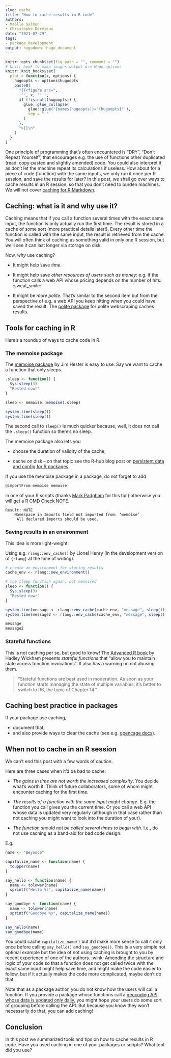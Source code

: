 ```yaml
---
slug: cache
title: "How to cache results in R code" 
authors: 
- Maëlle Salmon 
- Christophe Dervieux
date: "2021-07-29" 
tags: 
- package development 
output: hugodown::hugo_document
---
```


```r

knitr::opts_chunk$set(fig.path = "", comment = "")
# knitr hook to make images output use Hugo options
knitr::knit_hooks$set(
  plot = function(x, options) {
    hugoopts <- options$hugoopts
    paste0(
      "{{<figure src=",
      '"', x, '" ',
      if (!is.null(hugoopts)) {
        glue::glue_collapse(
          glue::glue('{names(hugoopts)}="{hugoopts}"'),
          sep = " "
        )
      },
      ">}}\n"
    )
  }
)

```

One principle of programming that's often encountered is "DRY", "Don't Repeat Yourself", that encourages e.g. the use of functions other duplicated (read: copy-pasted and slightly amended) code.
You could also interpret it as don't let the machine repeat its calculations if useless.
How about for a piece of code (function) with the same inputs, we only run it once per R session, and save the results for later?
In this post, we shall go over ways to cache results in an R session, so that you don't need to burden machines.
We will not cover [caching for R Markdown](https://bookdown.org/yihui/rmarkdown-cookbook/cache.html).

## Caching: what is it and why use it?

Caching means that if you call a function several times with the exact same input, the function is only actually run the first time.
The result is stored in a cache of some sort (more practical details later!).
Every other time the function is called with the same input, the result is retrieved from the cache.
You will often think of caching as something valid in only one R session, but we'll see it can last longer via storage on disk.

Now, *why* use caching?

-   It might help save *time*.

-   It might help save *other resources of users such as money*: e.g. if the function calls a web API whose pricing depends on the number of hits.
    :sweat_smile:

-   It might be *more polite*.
    That's similar to the second item but from the perspective of e.g. a web API you keep hitting when you could have saved the result.
    The [polite package](https://dmi3kno.github.io/polite/) for polite webscraping caches results.

## Tools for caching in R

Here's a roundup of ways to cache code in R.

### The memoise package

The [memoise package](https://memoise.r-lib.org/) by Jim Hester is easy to use.
Say we want to cache a function that only sleeps.

```r
.sleep <- function() {
  Sys.sleep(3)
  "Rested now!"
}

sleep <- memoise::memoise(.sleep)

system.time(sleep())
system.time(sleep())
```

The second call to `sleep()` is much quicker because, well, it does not call the `.sleep()` function so there's no sleep.

The memoise package also lets you

-   choose the duration of validity of the cache;

-   cache on disk -- on that topic see the R-hub blog post on [persistent data and config for R packages](/2020/03/12/user-preferences/).

If you use the memoise package in a package, do not forget to add

``` r
@importFrom memoise memoise
```

in one of your R scripts (thanks [Mark Padgham](https://mpadge.github.io/) for this tip!) otherwise you will get a R CMD Check NOTE.

    Result: NOTE
        Namespace in Imports field not imported from: ‘memoise’
         All declared Imports should be used.

### Saving results in an environment

This idea is more light-weight.

Using e.g. `rlang::env_cache()` by Lionel Henry (in the development version of `{rlang}` at the time of writing).

```r
# create an environment for storing results
cache_env <- rlang::new_environment()

# the sleep function again, not memoised
sleep <- function() {
  Sys.sleep(3)
  "Rested now!"
}

system.time(message <- rlang::env_cache(cache_env, "message", sleep()))
system.time(message2 <- rlang::env_cache(cache_env, "message", sleep()))

message
message2
```

### Stateful functions

This is not caching per se, but good to know!
The [Advanced R book](https://adv-r.hadley.nz/function-factories.html?q=closure#stateful-funs) by Hadley Wickham presents *stateful functions* that "allow you to maintain state across function invocations".
It also has a warning on not abusing them.

> "Stateful functions are best used in moderation. As soon as your function starts managing the state of multiple variables, it's better to switch to R6, the topic of Chapter 14."

## Caching best practice in packages

If your package use caching,

-   document that;
-   and also provide ways to clear the cache (see e.g. [opencage docs](https://docs.ropensci.org/opencage/articles/opencage.html#caching-1)).

## When not to cache in an R session

We can't end this post with a few words of caution.

Here are three cases when it'd be bad to cache:

-   *The gains in time are not worth the increased complexity*.
    You decide what's worth it.
    Think of future collaborators, some of whom might encounter caching for the first time.

-   *The results of a function with the same input might change*.
    E.g. the function you call gives you the current time.
    Or you call a web API whose data is updated very regularly (although in that case rather than not caching you might want to look into the duration of your).

-   *The function should not be called several times to begin with*.
    I.e., do not use caching as a band-aid for bad code design.

E.g.

``` r
name <- "Beyonce"

capitalize_name <- function(name) {
  toupper(name)
}

say_hello <- function(name) {
  name <- tolower(name)
  sprintf("Hello %s", capitalize_name(name))
}

say_goodbye <- function(name) {
  name <- tolower(name)
  sprintf("Goodbye %s", capitalize_name(name))
}

say_hello(name)
say_goodbye(name)
```

You could cache `capitalize_name()` but it'd make more sense to call it only once before calling `say_hello()` and `say_goodbye()`.
This is a very simple not optimal example but the idea of not using caching is brought to you by recent experience of one of the authors.
:wink: Amending the structure and logic of your code so that a function does not get called twice with the exact same input might help save time, and might make the code easier to follow, but if it actually makes the code more complicated, maybe don't do that.

Note that as a package author, you do not know how the users will call a function.
If you provide a package whose functions call a [geocoding API whose data is updated only daily](https://docs.ropensci.org/opencage/), you might hope your users do some sort of grouping before calling the API.
But because you know they won't necessarily do that, you can add caching!

## Conclusion

In this post we summarized tools and tips on how to cache results in R code.
Have you used caching in one of your packages or scripts?
What tool did you use?
